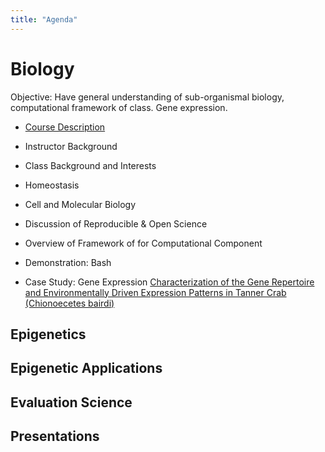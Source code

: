 ```yaml
---
title: "Agenda"
---
```







# Biology

Objective: Have general understanding of sub-organismal biology, computational framework of class. Gene expression.

-   [Course Description](/index.qmd)

-   Instructor Background

-   Class Background and Interests

-   Homeostasis

-   Cell and Molecular Biology


-   Discussion of Reproducible & Open Science

-   Overview of Framework of for Computational Component

-   Demonstration: Bash

-   Case Study: Gene Expression
[Characterization of the Gene Repertoire and Environmentally Driven Expression Patterns in Tanner Crab (Chionoecetes bairdi)](https://gannet.fish.washington.edu/seashell/snaps/s10126-022-10100-8.pdf)




## Epigenetics 



## Epigenetic Applications



## Evaluation Science



## Presentations



